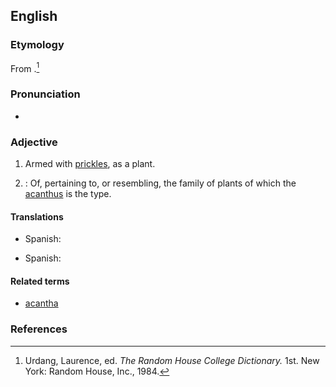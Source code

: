 ==English==

===Etymology===
From {{etyl|NL.}} {{term|Acanthaceae|lang=la}}.<ref name=RHD>Urdang, Laurence, ed. ''The Random House College Dictionary.'' 1st. New York: Random House, Inc., 1984.</ref>

===Pronunciation===
* {{a|US}} {{IPA|/ˌæk.n̩ˈθeɪ.ʃəs/}}
*: {{rhymes|eɪʃəs}}

===Adjective===
{{en-adj}}

# Armed with [[prickles]], as a plant.
# {{botany}}: Of, pertaining to, or resembling, the family of plants of which the [[acanthus]] is the type.

====Translations====
{{trans-top|armed with prickles}}
* Spanish: {{t+|es|acantáceo}}
{{trans-mid}}
{{trans-bottom}}
{{trans-top|pertaining to the acanthus family}}
* Spanish: {{t+|es|acantáceo}}
{{trans-mid}}
{{trans-bottom}}

====Related terms====
* [[acantha]]

===References===
<references/>